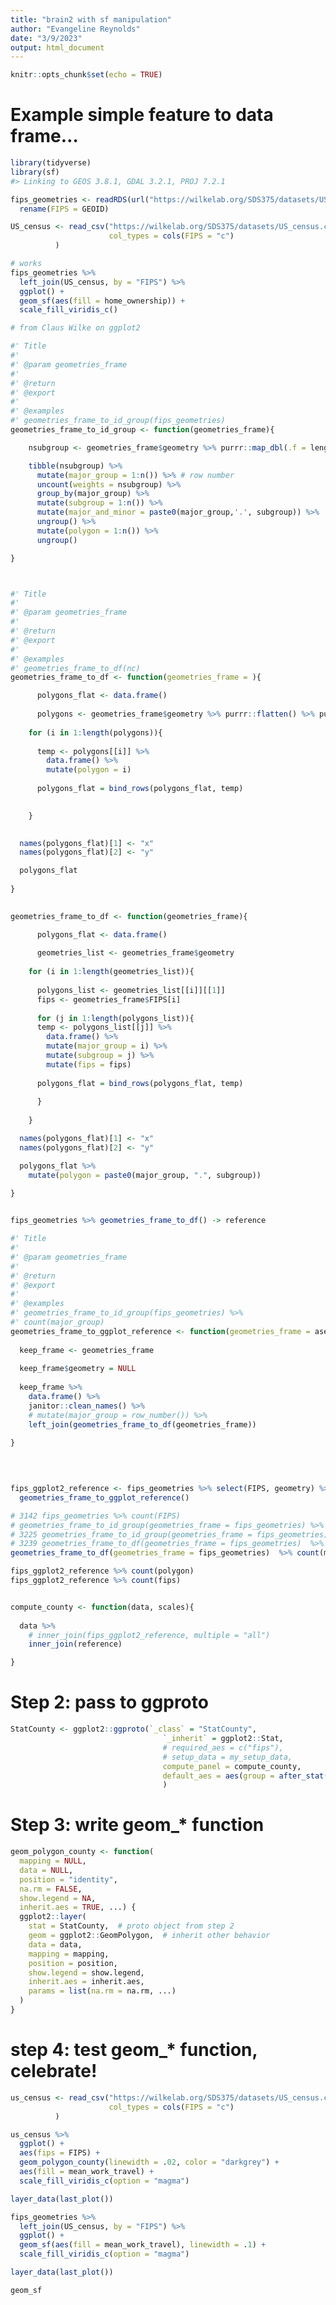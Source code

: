 ```yaml
---
title: "brain2 with sf manipulation"
author: "Evangeline Reynolds"
date: "3/9/2023"
output: html_document
---
```


```r
knitr::opts_chunk$set(echo = TRUE)
```

# Example simple feature to data frame...

```r
library(tidyverse)
library(sf)
#> Linking to GEOS 3.8.1, GDAL 3.2.1, PROJ 7.2.1

fips_geometries <- readRDS(url("https://wilkelab.org/SDS375/datasets/US_counties.rds")) %>%
  rename(FIPS = GEOID)

US_census <- read_csv("https://wilkelab.org/SDS375/datasets/US_census.csv",
                      col_types = cols(FIPS = "c")
          )

# works
fips_geometries %>%
  left_join(US_census, by = "FIPS") %>%
  ggplot() +
  geom_sf(aes(fill = home_ownership)) + 
  scale_fill_viridis_c()

# from Claus Wilke on ggplot2
```




```r
#' Title
#'
#' @param geometries_frame 
#'
#' @return
#' @export
#'
#' @examples
#' geometries_frame_to_id_group(fips_geometries)
geometries_frame_to_id_group <- function(geometries_frame){

    nsubgroup <- geometries_frame$geometry %>% purrr::map_dbl(.f = length)

    tibble(nsubgroup) %>% 
      mutate(major_group = 1:n()) %>% # row number 
      uncount(weights = nsubgroup) %>% 
      group_by(major_group) %>% 
      mutate(subgroup = 1:n()) %>% 
      mutate(major_and_minor = paste0(major_group,'.', subgroup)) %>% 
      ungroup() %>% 
      mutate(polygon = 1:n()) %>% 
      ungroup()

}



#' Title
#'
#' @param geometries_frame 
#'
#' @return
#' @export
#'
#' @examples
#' geometries_frame_to_df(nc) 
geometries_frame_to_df <- function(geometries_frame = ){

      polygons_flat <- data.frame()
    
      polygons <- geometries_frame$geometry %>% purrr::flatten() %>% purrr::flatten()
      
    for (i in 1:length(polygons)){
      
      temp <- polygons[[i]] %>% 
        data.frame() %>% 
        mutate(polygon = i)
      
      polygons_flat = bind_rows(polygons_flat, temp)
  

    }
      

  names(polygons_flat)[1] <- "x"
  names(polygons_flat)[2] <- "y"

  polygons_flat
  
}
  

geometries_frame_to_df <- function(geometries_frame){

      polygons_flat <- data.frame()
    
      geometries_list <- geometries_frame$geometry
      
    for (i in 1:length(geometries_list)){
      
      polygons_list <- geometries_list[[i]][[1]]
      fips <- geometries_frame$FIPS[i]
      
      for (j in 1:length(polygons_list)){
      temp <- polygons_list[[j]] %>% 
        data.frame() %>% 
        mutate(major_group = i) %>% 
        mutate(subgroup = j) %>% 
        mutate(fips = fips)
      
      polygons_flat = bind_rows(polygons_flat, temp)
  
      }
      
    }

  names(polygons_flat)[1] <- "x"
  names(polygons_flat)[2] <- "y"

  polygons_flat %>% 
    mutate(polygon = paste0(major_group, ".", subgroup))
  
}


fips_geometries %>% geometries_frame_to_df() -> reference


```  



```r
#' Title
#'
#' @param geometries_frame 
#'
#' @return
#' @export
#'
#' @examples
#' geometries_frame_to_id_group(fips_geometries) %>% 
#' count(major_group)
geometries_frame_to_ggplot_reference <- function(geometries_frame = aseg_geometries_frame){
  
  keep_frame <- geometries_frame
  
  keep_frame$geometry = NULL
  
  keep_frame %>% 
    data.frame() %>% 
    janitor::clean_names() %>% 
    # mutate(major_group = row_number()) %>% 
    left_join(geometries_frame_to_df(geometries_frame))
  
}
  


  
fips_ggplot2_reference <- fips_geometries %>% select(FIPS, geometry) %>% 
  geometries_frame_to_ggplot_reference()  

# 3142 fips_geometries %>% count(FIPS)
# geometries_frame_to_id_group(geometries_frame = fips_geometries) %>% count(major_group)
# 3225 geometries_frame_to_id_group(geometries_frame = fips_geometries) %>% count(polygon) 
# 3239 geometries_frame_to_df(geometries_frame = fips_geometries)  %>% count(polygon)
geometries_frame_to_df(geometries_frame = fips_geometries)  %>% count(major_group)

fips_ggplot2_reference %>% count(polygon)
fips_ggplot2_reference %>% count(fips)


compute_county <- function(data, scales){
 
  data %>% 
    # inner_join(fips_ggplot2_reference, multiple = "all") 
    inner_join(reference)

}


```


# Step 2: pass to ggproto

```r
StatCounty <- ggplot2::ggproto(`_class` = "StatCounty",
                                  `_inherit` = ggplot2::Stat,
                                  # required_aes = c("fips"),
                                  # setup_data = my_setup_data,
                                  compute_panel = compute_county,
                                  default_aes = aes(group = after_stat(polygon))
                                  )
```


# Step 3: write geom_* function

```r
geom_polygon_county <- function(
  mapping = NULL,
  data = NULL,
  position = "identity",
  na.rm = FALSE,
  show.legend = NA,
  inherit.aes = TRUE, ...) {
  ggplot2::layer(
    stat = StatCounty,  # proto object from step 2
    geom = ggplot2::GeomPolygon,  # inherit other behavior
    data = data,
    mapping = mapping,
    position = position,
    show.legend = show.legend,
    inherit.aes = inherit.aes,
    params = list(na.rm = na.rm, ...)
  )
}
```

# step 4: test geom_* function, celebrate!

```r
us_census <- read_csv("https://wilkelab.org/SDS375/datasets/US_census.csv",
                      col_types = cols(FIPS = "c")
          )  

us_census %>% 
  ggplot() + 
  aes(fips = FIPS) +
  geom_polygon_county(linewidth = .02, color = "darkgrey") +
  aes(fill = mean_work_travel) + 
  scale_fill_viridis_c(option = "magma")

layer_data(last_plot())

fips_geometries %>%
  left_join(US_census, by = "FIPS") %>%
  ggplot() +
  geom_sf(aes(fill = mean_work_travel), linewidth = .1) + 
  scale_fill_viridis_c(option = "magma")

layer_data(last_plot())

geom_sf


```
